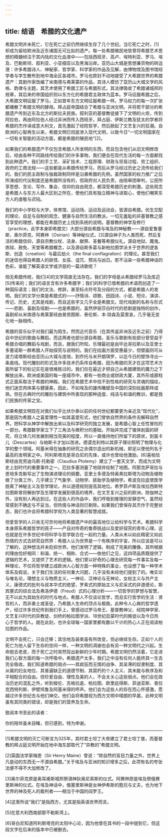 ```yaml
---
---
---
```

title: 结语　希腊的文化遗产
---




希腊文明并未死亡，它在死亡之前仍然继续生存了几个世纪。当它死亡之时，[1]却成为留给欧洲及近东诸国无可比拟的遗产。每一处希腊殖民地皆曾将希腊艺术思想的精髓倾注于其内陆的文化血液中——包括西班牙、高卢、埃特利亚、罗马、埃及、巴勒斯坦、叙利亚、小亚细亚以及黑海沿岸。亚历山大城是思想兼货物的转运港：许多希腊诗人、神秘家、哲学家、科学家的作品及见解，由博物馆及图书馆经学者与学生散布到地中海全区各城市。罗马也原封不动地接受了大希腊世界的希腊遗产：其剧作家改编了米南德与弗莱蒙的作品，其诗人模仿了亚历山大城文学的风格、韵律与主题，其艺术使用了希腊工匠与希腊形式，其法律吸收了希腊诸城邦的规章，其后来的帝国组织则以东方化的希腊君主政体为蓝本。罗马征服希腊之后，大希腊文明征服了罗马，正如昔年东方文明征服希腊一样。罗马权力的每一次扩张都播散了希腊文明的酵母。拜占庭帝国结合了希腊与亚洲文明，并将若干部分的希腊遗产传到近东及北方的斯拉夫民族。叙利亚的基督教徒接下了文明的火炬，传到阿拉伯，再由阿拉伯人经过非洲而传入西班牙。拜占庭、伊斯兰教及犹太的学者将希腊的杰作译成意大利文，首先激起了经院哲学，然后掀起了文艺复兴的狂潮。自欧洲的心智再生以来，希腊文明已彻底渗入现代文明，以致今日“一切文明国家在一切有关智能的活动方面，都是希腊的殖民地”[2]。

如果我们的希腊遗产不仅包含希腊人所发明的东西，而且包含他们从旧文明修改后，经由各种不同路线传给我们的许多事物，我们便会在现代生活的每一方面都找到此种遗产。我们的手工艺、采矿技术、工程原理、财政与贸易过程、劳工组织、政府的工商法规——这些都是从希腊传给罗马，而后从罗马经过历史之流传给我们的。我们的民主政制与独裁政制同样是沿袭希腊的先例。虽然国家的权力推广之后所演成的代议制度还是希腊所没有的，但政府对人民负责，由陪审团审判，公民所享思想、言论、写作、集会、信仰的自由观念，都深受希腊历史的刺激。这些观念是希腊人与东方人最大区别之所在，使他们具有独立精神与进取心，使他们嘲笑东方人的虔敬与迟钝。

我们的中小学校与大学，体育馆、运动场、运动及运动会，皆源自希腊。优生交配的理论、自足与自制的观念、健康与自然生活的教派，一切无羞耻的非基督教之感官享受的理想，都能在希腊历史上找到系统的说明。基督教的神学及修行（practice，此字本身即希腊文）大部分源自希腊与埃及的神秘教——源自爱鲁塞斯、奥尔菲克、阿赛林（Osirian）等神秘仪式，[3]源自神子为人类而死、然后复活的希腊信仰，源自宗教仪杖、洁身、献祭、圣餐等希腊仪礼，源自地狱、魔鬼、炼狱、赦免、天堂等希腊概念，以及源自斯多葛与新柏拉图学派关于世界的逻各斯、创造（creation）与最后劫火（the final conflagration）的理论。甚至我们的迷信也得自希腊人的妖怪、女巫、诅咒、预兆与凶日。若不沾染一些希腊神话的色彩，谁能了解英语文学或济慈的一篇诗歌呢？

倘无希腊传统，我们[4]的文学简直无法存在。我们的字母是从希腊经罗马及库迈[5]传来的；我们的语言含有许多希腊字；我们的科学已借希腊的术语而创造了一种国际语言；我们的文法、修辞，甚至标点符号及分段的方式，都是希腊人的发明。我们的文学分类是希腊式的——抒情诗、颂歌、田园诗、小说、短论、演讲、传记、历史，尤其是戏剧，而且这些字又几乎全是希腊文。现代戏剧的名称与形式——悲剧、喜剧及哑剧——也是希腊的，虽然伊丽莎白时代的悲剧是独特的创作，喜剧却从米南德与弗莱蒙经由普劳图斯、泰伦斯、本·琼森及莫里哀，几乎毫无变化地一脉相传。

希腊的音乐似乎对我们最为陌生。然而近代音乐（在其传返非洲及近东之前）乃得自中世纪的歌曲与舞蹈，而这两者也部分源自希腊。圣乐与歌剧有些部分曾受益于希腊合唱的舞蹈与戏剧，而且，据我们所知，乐理最初是由毕达哥拉斯以及亚里士多塞诺斯一群希腊人开始探究与说明的。我们在绘画方面受惠最少，但壁画则可从波力诺塔斯经由亚历山大城与庞培，到乔托与米开朗琪罗，以迄今日的壁饰寻出一条直线。现代雕刻的形式及许多技术仍系传自希腊，因为希腊的天才在这项艺术方面所留下的标记实在是很难胜过的。我们仅在最近才把自己从希腊建筑的魔力之下解放出来。欧洲或美国的每一座城市中，都有一些商业或财政大厦，其外形或廊柱式正面系取法于希腊的神殿。我们在希腊艺术中找不到性格的研究与灵魂的描绘，他们迷恋肉体美与健康美，因此，不如埃及的雄伟雕塑及中国的深刻绘画那样成熟。但在古典时代的雕刻与建筑中所表现的那种适度、纯洁与和谐的教训，都是我们民族的传家之宝。

如果希腊文明现在对我们似乎比伏尔泰以前的任何世纪都要更为亲近及“现代化”，那是因为希腊人之喜爱理性一如其喜爱形式，他们曾依自然界的条件去解释自然界。把科学从神学中解放出来以及科学研究的独立发展，是希腊心智上任性冒险的一部分。希腊数学家立下了三角法与微积分的基础，开始并完成了锥体剖面的研究，将立体几何发展到相当完美的程度，所以一直维持他们所留下的原状，到笛卡儿（Descartes）与帕斯卡才加以改进。德谟克利特以其原子理论照明了物理与化学的整个领域。阿基米得在抽象的研究之余偶尔造出的新机械，即足以使他列名于最高的发明家之中。阿利斯塔克是哥白尼的先锋，或许也曾给他激励。[6]喜帕恰斯经由克劳迪乌斯·托勒密（Claudius Ptolemy）建立了一套天文学，而成为文明史上划时代的重要事件之一。厄拉多塞测量了地球并绘制了地图。阿那克萨哥拉与恩培多克勒写出了生物演进理论的纲要。亚里士多德及特奥弗拉斯塔为动物及植物做了分类工作，几乎建立了气象学、动物学、胚胎学及植物学。希波克拉底使医学脱离了神秘主义及哲学理论，并以道德规则提高其地位。希罗菲卢斯及埃拉西斯特拉图斯曾将解剖学及生理学发展到很高的境界，在文艺复兴之前的欧洲，除伽林之外，没有别人再达到过。在这些人的作品中，我们呼吸到推理的安静空气，虽然经常感到不确定与不妥当，但热情与神话则已剔除。如果我们曾保存其杰作于完整状态，我们也许会将希腊科学视为人类显著的智慧成就。

但爱哲学的人只肯无可奈何地将希腊遗产中的最高地位让给科学与艺术。希腊科学本身原系希腊哲学的孩子——产自对传奇的鲁莽挑战以及爱好探究的青年心理，这也就是在许多世纪中将科学与哲学联合在一起的力量。人类从未以如此精密又如此热情的方式去研究自然界：希腊人认为世界是一个有秩序的宇宙，所以应该是可以了解的，这种想法并未贬抑世界。他们发明了逻辑，制成了完美的雕像，其所根据的理由恰好相同：和谐、统一、相称、合式——依他们之见，这四项品质既提供了逻辑的艺术，又提供了艺术的逻辑。他们曾以好奇的心理去研究每一件事实及每一种理论，不仅将哲学建立成欧洲人心智方面一种特殊的事业，也设想了每一种学术体系及假说，关于我们生活的任何重大问题，几乎没有未经他们提到了的。唯实论与唯名论，理想主义与物质主义，一神论、泛神论与无神论，女权主义与共产主义，康德式的批判与叔本华式的绝望，罗素式的原始主义与尼采式的非道德论，斯宾塞式的综合法及弗洛伊德（Freud）式的心理分析——一切哲学的梦想与智慧，无不以此为其始生的时代与地点。希腊人不仅谈论哲学，而且实行哲学的生活：贤哲的人，而非勇士或圣徒，乃希腊人生命的顶点与极致。此种令人心爽的哲学遗产，经过许多世纪传到我们手上，曾感动过罗马帝王、基督教神父、经院神学家、文艺复兴时代的异教徒、剑桥的柏拉图学派、18世纪启蒙时代的叛徒以及今日热心于哲学的人。就在此刻，也许全球每一国家里都有数以千计的热心人正在阅读柏拉图的作品。

文明不会死亡，只会迁移；其住地及装束虽有所改变，但必继续生存。正如个人的死亡为他人留下生存的空间一样，一种文明的凋谢也会有另一种文明代之兴起。生命脱去老皮，而于死亡之时突然现出新鲜的少年时期。希腊文明仍然活着，它走进我们心智方面的每一次呼吸中。希腊遗产太多，我们之中没有任何人能终其一生去完全吸收。我们知道希腊的弱点——其疯狂而无情的战争、其呆滞的奴隶制度、其从属的妇女地位、其普遍缺乏的道德节制、其腐朽的个人主义、其未能与秩序及和平相配合的自由。但珍爱自由、理性及美的人，不会太关心这些弱点。他们会在政治历史的混乱之外，听到梭伦、苏格拉底、柏拉图、欧里庇得斯、菲迪亚斯、普拉克西特列斯、伊壁鸠鲁及阿基米得的呼声。他们会为这些人的存在而心怀感激，愿越过许多世纪去与他们神交。他们会将希腊视为西方文明中晴朗的早晨，此种文明虽有其同类的错误，却是我们的营养及生命。

致阅本书至此的读者：

你的陪伴虽未目睹，但已感到，特为申谢。



* * *



[1]希腊文明的灭亡可断言为325年，其时君士坦丁大帝建立了君士坦丁堡，而基督教的拜占庭文明开始在地中海东部取代了“异教的”希腊文明。

[2]英国法学家梅恩（Sir Henry Maine）曾说：“除自然的盲目力量之外，世界上凡是动的东西无一不源自希腊。”关于埃及与亚洲的知识增多之后，此项有名的夸张法便不得不大加修改了。

[3]奥尔菲克原是奥耳甫斯城邦祭酒神狄奥尼索斯的仪式。阿赛林原是埃及祭俄赛里斯神的仪式。在埃及神话中，俄塞里斯神是女神伊希斯的胞兄与丈夫，也为地下世界的神及死人的裁判者——相当于中国的阎罗王。

[4]这里所说“我们”是指西方，尤其是指英语世界而言。

[5]在意大利西南部那不勒斯湾上。

[6]哥白尼知道阿利斯塔克的太阳中心论，因为他曾在其书的一段中提到它，但这段文字在后来的版本中已被删去。